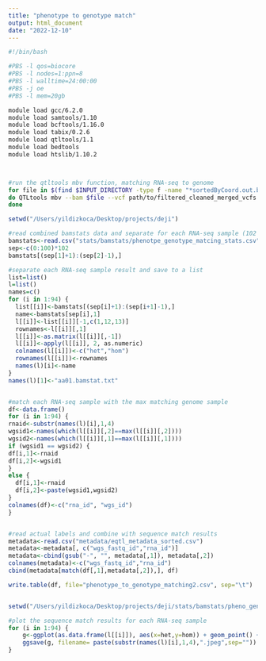 ```yaml
---
title: "phenotype to genotype match"
output: html_document
date: "2022-12-10"
---
```


```bash

#!/bin/bash

#PBS -l qos=biocore
#PBS -l nodes=1:ppn=8
#PBS -l walltime=24:00:00
#PBS -j oe
#PBS -l mem=20gb

module load gcc/6.2.0
module load samtools/1.10
module load bcftools/1.16.0
module load tabix/0.2.6
module load qtltools/1.1
module load bedtools
module load htslib/1.10.2



#run the qtltools mbv function, matching RNA-seq to genome
for file in $(find $INPUT_DIRECTORY -type f -name "*sortedByCoord.out.bam");
do QTLtools mbv --bam $file --vcf path/to/filtered_cleaned_merged_vcfs.vcf.gz --filter-mapping-quality 150 --out $OUTPUT_DIRECTORY
done

```



```r


setwd("/Users/yildizkoca/Desktop/projects/deji")

#read combined bamstats data and separate for each RNA-seq sample (102 lines apart)
bamstats<-read.csv("stats/bamstats/phenotpe_genotype_matcing_stats.csv", sep=",")
sep<-c(0:100)*102
bamstats[(sep[1]+1):(sep[2]-1),]

#separate each RNA-seq sample result and save to a list
list=list()
l=list()
names=c()
for (i in 1:94) {
  list[[i]]<-bamstats[(sep[i]+1):(sep[i+1]-1),]
  name<-bamstats[sep[i],1]
  l[[i]]<-list[[i]][-1,c(1,12,13)]
  rownames<-l[[i]][,1]
  l[[i]]<-as.matrix(l[[i]][,-1])
  l[[i]]<-apply(l[[i]], 2, as.numeric)
  colnames(l[[i]])<-c("het","hom")
  rownames(l[[i]])<-rownames
  names(l)[i]<-name
}
names(l)[1]<-"aa01.bamstat.txt" 


#match each RNA-seq sample with the max matching genome sample
df<-data.frame()
for (i in 1:94) {
rnaid<-substr(names(l)[i],1,4)
wgsid1<-names(which(l[[i]][,2]==max(l[[i]][,2]))) 
wgsid2<-names(which(l[[i]][,1]==max(l[[i]][,1])))
if (wgsid1 == wgsid2) {
df[i,1]<-rnaid
df[i,2]<-wgsid1
}
else {
  df[i,1]<-rnaid
  df[i,2]<-paste(wgsid1,wgsid2)
}
colnames(df)<-c("rna_id", "wgs_id")
}


#read actual labels and combine with sequence match results
metadata<-read.csv("metadata/eqtl_metadata_sorted.csv")
metadata<-metadata[, c("wgs_fastq_id","rna_id")]
metadata<-cbind(gsub("-", "", metadata[,1]), metadata[,2])
colnames(metadata)<-c("wgs_fastq_id","rna_id")
cbind(metadata[match(df[,1],metadata[,2]),], df)

write.table(df, file="phenotype_to_genotype_matching2.csv", sep="\t")


setwd("/Users/yildizkoca/Desktop/projects/deji/stats/bamstats/pheno_geno_matching_plots")

#plot the sequence match results for each RNA-seq sample
for (i in 1:94) {
    g<-ggplot(as.data.frame(l[[i]]), aes(x=het,y=hom)) + geom_point() + theme_minimal() + geom_text_repel(label=rownames(as.data.frame(l[[i]])), size=4) + ggtitle(substr(names(l)[i],1,4))
    ggsave(g, filename= paste(substr(names(l)[i],1,4),".jpeg",sep=""))
}




```
